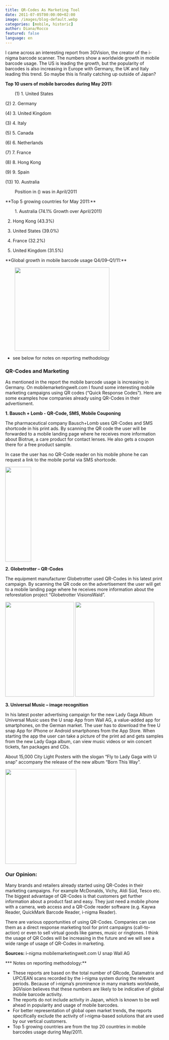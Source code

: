 ```yaml
---
title: QR-Codes As Marketing Tool
date: 2011-07-05T00:00:00+02:00
image: /images/blog-default.webp
categories: [mobile, historic]
author: Diana/Rocco
featured: false
language: en
---
```


<div class="entry-content">
I came across an interesting report from 3GVision, the creator of the i-nigma barcode scanner. The numbers show a worldwide growth in mobile barcode usage. The US is leading the growth, but the popularity of barcodes is also increasing in Europe with Germany, the UK and Italy leading this trend. So maybe this is finally catching up outside of Japan?



**Top 10 users of mobile barcodes during May 2011:** 
<p style="padding-left: 30px;">
(1)   1. United States


(2)   2. Germany


(4)   3. United Kingdom


(3)   4. Italy


(5)   5. Canada


(6)   6. Netherlands


(7)   7. France


(8)   8. Hong Kong


(9)   9. Spain


(13) 10. Australia
</p>
<p style="padding-left: 30px;">
Position in () was in April/2011
</p>
**Top 5 growing countries for May 2011:** 
<p style="padding-left: 30px;">
1. Australia (74.1% Growth over April/2011)


2. Hong Kong (43.3%)


3. United States (39.0%)


4. France (32.2%)


5. United Kingdom (31.5%)
</p>
**Global growth in mobile barcode usage Q4/09–Q1/11:** 
<p style="padding-left: 30px;">
<img class="alignnone size-medium wp-image-2325" title="chart" src="http://pavingways.com/wp-content/uploads/chart-300x264.jpg" alt="" width="300" height="264" />
</p>


* see below for notes on reporting methodology
<h3>QR-Codes and Marketing</h3>


As mentioned in the report the mobile barcode usage is increasing in Germany. On mobilemarketingwelt.com I found some interesting mobile marketing campaigns using QR codes (“Quick Response Codes”). Here are some examples how companies already using QR-Codes in their advertisment.



**1. Bausch + Lomb - QR-Code, SMS, Mobile Couponing** 





The pharmaceutical company Bausch+Lomb uses QR-Codes and SMS shortcode in his print ads. By scanning the QR code the user will be forwarded to a mobile landing page where he receives more information about Biotrue, a care product for contact lenses. He also gets a coupon there for a free product sample.


In case the user has no QR-Code reader on his mobile phone he can request a link to the mobile portal via SMS shortcode.



<img class="alignnone size-medium wp-image-2340" title="Bausch+Lomb_QR-Code" src="http://pavingways.com/wp-content/uploads/Bausch+Lomb_QR-Code-82x300.jpg" alt="" width="82" height="300" />



**2. Globetrotter – QR-Codes** 





The equipment manufacturer Globetrotter used QR-Codes in his latest print campaign. By scanning the QR code on the advertisement the user will get to a mobile landing page where he receives more information about the reforestation project “Globetrotter VisionsWald”.



<img class="alignnone size-medium wp-image-2337" title="Globetrotter_QR-Code4" src="http://pavingways.com/wp-content/uploads/Globetrotter_QR-Code4-218x300.jpg" alt="" width="218" height="300" /> <img class="alignnone size-medium wp-image-2338" title="Globetrotter_Mobile-Portal" src="http://pavingways.com/wp-content/uploads/Globetrotter_Mobile-Portal-250x300.jpg" alt="" width="250" height="300" />



**3. Universal Music – image recognition** 





In his latest poster advertising campaign for the new Lady Gaga Album Universal Music uses the U snap App from Wall AG, a value-added app for smartphones, on the German market. The user has to download the free U snap App for iPhone or Android smartphones from the App Store. When starting the app the user can take a picture of the print ad and gets samples from the new Lady Gaga album, can view music videos or win concert tickets, fan packages and CDs.


About 15,000 City Light Posters with the slogan “Fly to Lady Gaga with U snap” accompany the release of the new album “Born This Way”.



<img class="alignnone size-medium wp-image-2358" title="U-snap_Lady-Gaga" src="http://pavingways.com/wp-content/uploads/U-snap_Lady-Gaga-225x300.jpg" alt="" width="225" height="300" />
<h3>Our Opinion:</h3>


Many brands and retailers already started using QR-Codes in their marketing campaigns. For example McDonalds, Vichy, Aldi Süd, Tesco etc. The biggest advantage of QR-Codes is that customers get further information about a product fast and easy. They just need a mobile phone with a camera, web access and a QR-Code reader software (e.g. Kaywa Reader, QuickMark Barcode Reader, i-nigma Reader).





There are various opportunities of using QR-Codes. Companies can use them as a direct response marketing tool for print campaigns (call-to-action) or even to sell virtual goods like games, music or ringtones. I think the usage of QR Codes will be increasing in the future and we will see a wide range of usage of QR-Codes in marketing.



**Sources:** i-nigma
mobilemarketingwelt.com
U snap Wall AG



*** Notes on reporting methodology:** 
<ul>
	<li>These reports are based on the total number of QRcode, Datamatrix and UPC/EAN scans recorded by the i-nigma system during the relevant periods. Because of i‑nigma’s prominence in many markets worldwide, 3GVision believes that these numbers are likely to be indicative of global mobile barcode activity.</li>
	<li>The reports do not include activity in Japan, which is known to be well ahead in popularity and usage of mobile barcodes.</li>
	<li>For better representation of global open market trends, the reports specifically exclude the activity of i‑nigma-based solutions that are used by our vertical customers.</li>
	<li>Top 5 growing countries are from the top 20 countries in mobile barcodes usage during May/2011.</li>
</ul>


&nbsp;
</div>

